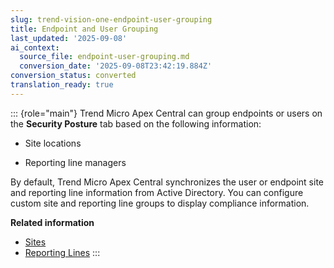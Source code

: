 ```yaml
---
slug: trend-vision-one-endpoint-user-grouping
title: Endpoint and User Grouping
last_updated: '2025-09-08'
ai_context:
  source_file: endpoint-user-grouping.md
  conversion_date: '2025-09-08T23:42:19.884Z'
conversion_status: converted
translation_ready: true
---
```


::: {role="main"}
Trend Micro Apex Central can group endpoints or users on the **Security Posture** tab based on the following information:

- Site locations

- Reporting line managers

By default, Trend Micro Apex Central synchronizes the user or endpoint site and reporting line information from Active Directory. You can configure custom site and reporting line groups to display compliance information.

**Related information**

- [Sites](sites.mdx)
- [Reporting Lines](reporting-lines.mdx)
:::
